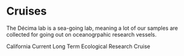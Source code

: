 # Cruises {#Cruises}

The Décima lab is a sea-going lab, meaning a lot of our samples are collected for going out on oceanogrpahic research vessels.

California Current Long Term Ecological Research Cruise
